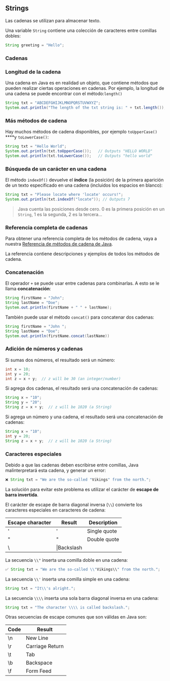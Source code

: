 ## Strings

Las cadenas se utilizan para almacenar texto.

Una variable `String` contiene una colección de caracteres entre comillas dobles:

```java
String greeting = "Hello";
```

### **Cadenas**

### Longitud de la cadena

Una cadena en Java es en realidad un objeto, que contiene métodos que pueden realizar ciertas operaciones en cadenas. Por ejemplo, la longitud de una cadena se puede encontrar con el método:`length()`

```java
String txt = "ABCDEFGHIJKLMNOPQRSTUVWXYZ";
System.out.println("The length of the txt string is: " + txt.length());
```

### Más métodos de cadena

Hay muchos métodos de cadena disponibles, por ejemplo `toUpperCase()` ****y `toLowerCase()`:

```java
String txt = "Hello World";
System.out.println(txt.toUpperCase());   // Outputs "HELLO WORLD"
System.out.println(txt.toLowerCase());   // Outputs "hello world"
```

### Búsqueda de un carácter en una cadena

El método `indexOf()` devuelve el **índice** (la posición) de la primera aparición de un texto especificado en una cadena (incluidos los espacios en blanco):

```java
String txt = "Please locate where 'locate' occurs!";
System.out.println(txt.indexOf("locate")); // Outputs 7
```

> Java cuenta las posiciones desde cero. 0 es la primera posición en un `String`, 1 es la segunda, 2 es la tercera...

### **Referencia completa de cadenas**

Para obtener una referencia completa de los métodos de cadena, vaya a nuestra [Referencia de métodos de cadena de Java](https://www.w3schools.com/java/java_ref_string.asp).

La referencia contiene descripciones y ejemplos de todos los métodos de cadena.

### **Concatenación**

El operador `+` se puede usar entre cadenas para combinarlas. A esto se le llama **concatenación**:

```java
String firstName = "John";
String lastName = "Doe";
System.out.println(firstName + " " + lastName);
```

También puede usar el método `concat()` para concatenar dos cadenas:

```java
String firstName = "John ";
String lastName = "Doe";
System.out.println(firstName.concat(lastName))
```

### **Adición de números y cadenas**


Si sumas dos números, el resultado será un número:

```java
int x = 10;
int y = 20;
int z = x + y;  // z will be 30 (an integer/number)
```

Si agrega dos cadenas, el resultado será una concatenación de cadenas:

```java
String x = "10";
String y = "20";
String z = x + y;  // z will be 1020 (a String)
```

Si agrega un número y una cadena, el resultado será una concatenación de cadenas:

```java
String x = "10";
int y = 20;
String z = x + y;  // z will be 1020 (a String)
```

### **Caracteres especiales**

Debido a que las cadenas deben escribirse entre comillas, Java malinterpretará esta cadena, y generar un error:

```java
❌ String txt = "We are the so-called "Vikings" from the north.";
```

La solución para evitar este problema es utilizar el carácter de **escape de barra invertida**.

El carácter de escape de barra diagonal inversa (`\\`) convierte los caracteres especiales en caracteres de cadena:

| Escape character | Result      | Description  |
| ---------------- | ----------- | ------------ |
| \'               | '           | Single quote |
| \"               | "           | Double quote |
| \\               | \|Backslash |              |

La secuencia `\\"` inserta una comilla doble en una cadena:

```java
✅ String txt = "We are the so-called \\"Vikings\\" from the north.";
```

La secuencia `\\'` inserta una comilla simple en una cadena:

```java
String txt = "It\\'s alright.";
```

La secuencia `\\\\` inserta una sola barra diagonal inversa en una cadena:

```java
String txt = "The character \\\\ is called backslash.";
```

Otras secuencias de escape comunes que son válidas en Java son:

|Code|Result|
|---|---|
|\n|New Line|
|\r|Carriage Return|
|\t|Tab|
|\b|Backspace|
|\f|Form Feed|




